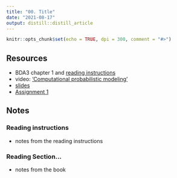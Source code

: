```yaml
---
title: "00. Title"
date: "2021-08-17"
output: distill::distill_article
---
```


```r
knitr::opts_chunk$set(echo = TRUE, dpi = 300, comment = "#>")
```

## Resources

- BDA3 chapter 1 and [reading instructions](../reading-instructions/BDA3_ch01_reading-instructions.pdf)
- video: ['Computational probabilistic modeling'](https://www.youtube.com/watch?v=ukE5aqdoLZI)
- [slides](../slides/bayes_intro.pdf)
- [Assignment 1](assignments/assignment1.pdf)

## Notes

### Reading instructions

- notes from the reading instructions

### Reading Section...

- notes from the book
